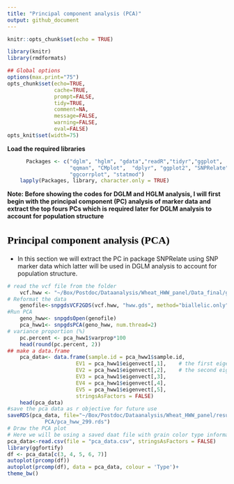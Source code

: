 ```yaml
---
title: "Principal component analysis (PCA)"
output: github_document
---
```


```r
knitr::opts_chunk$set(echo = TRUE)
```

 <style type="text/css">
  
h1.title {/* Header 1 */
    font-size: 28px;
    font-family:  "Times New Roman", Times, serif;
    color: BLACK;
    #text-transform: Capitalize;
  }
  
h2 { /* Header 2 */
    font-size: 24px;
    font-family: "Times New Roman", Times, serif;
    color: Black;
    text-transform: none;
  }
h3 { /* Header 3 */
    font-size: 18px;
    font-family: "Times New Roman", Times, serif;
    color: DarkBlue;
    text-transform: none;
  }
  
h4 { /* Header 4 */
    font-size: 16px;
    font-family: "Times New Roman", Times, serif;
    color: Darkred;
    text-transform: none;
  }
  </style>

```r
library(knitr)
library(rmdformats)

## Global options
options(max.print="75")
opts_chunk$set(echo=TRUE,
               cache=TRUE,
               prompt=FALSE,
               tidy=TRUE,
               comment=NA,
               message=FALSE,
               warning=FALSE,
               eval=FALSE)
opts_knit$set(width=75)
```

**Load the required libraries**
```r
      Packages <- c("dglm", "hglm", "gdata","readR","tidyr","ggplot",
                    "qqman", "CMplot",  "dplyr", "ggplot2", "SNPRelate",
                    "ggcorrplot", "statmod")
    lapply(Packages, library, character.only = TRUE)

```
**Note: Before showing the codes for DGLM and HGLM analysis, I will first begin with the principal component (PC) analysis of marker data and extract the top fours PCs which is required later for DGLM analysis to account for population structure**

## **Principal component analysis (PCA)**
* In this section we will extract the PC in package SNPRelate using SNP marker data which latter will be used in DGLM analysis to account for population structure.

```r
      
# read the vcf file from the folder
    vcf.hww <- "~/Box/Postdoc/Dataanalysis/Wheat_HWW_panel/Data_final/genotype.vcf"
# Reformat the data 
    genofile<-snpgdsVCF2GDS(vcf.hww, "hww.gds", method="biallelic.only")
#Run PCA
    geno_hww<- snpgdsOpen(genofile)
    pca_hww1<- snpgdsPCA(geno_hww, num.thread=2)
# variance proportion (%)
    pc.percent <- pca_hww1$varprop*100
    head(round(pc.percent, 2))
## make a data.frame
    pca_data<- data.frame(sample.id = pca_hww1$sample.id,
                      EV1 = pca_hww1$eigenvect[,1],    # the first eigenvector
                      EV2 = pca_hww1$eigenvect[,2],    # the second eigenvector
                      EV3 = pca_hww1$eigenvect[,3],
                      EV4 = pca_hww1$eigenvect[,4],
                      EV5 = pca_hww1$eigenvect[,5],
                      stringsAsFactors = FALSE)
    head(pca_data)
#save the pca data as r objective for future use
saveRDS(pca_data, file="~/Box/Postdoc/Dataanalysis/Wheat_HWW_panel/results/outputs/
            PCA/pca_hww_299.rds")
# Draw the PCA plot 
# Here we will be using a saved daat file with grain color type information included.
pca_data<-read.csv(file = "pca_data.csv", stringsAsFactors = FALSE)
library(ggfortify)
df <- pca_data[c(3, 4, 5, 6, 7)]
autoplot(prcomp(df))
autoplot(prcomp(df), data = pca_data, colour = 'Type')+
theme_bw()
```

